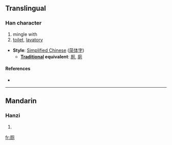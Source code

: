 {{see|厠|廁}}
==Translingual==

===Han character===
{{Han char|rn=27|rad=厂|as=06|sn=8|four=|canj=一月人弓 (MBON)}}

# mingle with
# [[toilet]], [[lavatory]]

* '''Style''': [[Simplified Chinese]] ([[简体字]])
** '''[[Traditional Chinese|Traditional]] equivalent''': [[厠]], [[廁]]

====References====
* {{Han ref|kx=0161.171|hdz=10071.060|uh=5395|ud=21397}}

----

==Mandarin==

===Hanzi===
{{cmn-hanzi|pin=[[cè]] ([[ce4]])|wg=ts'e<sup>4</sup>}}

# {{defn|Mandarin}}

[[fr:厕]]
